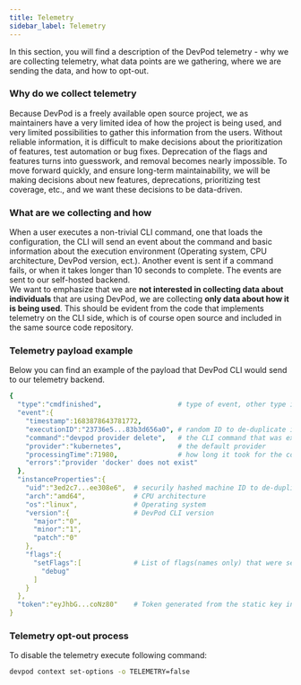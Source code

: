 ```yaml
---
title: Telemetry
sidebar_label: Telemetry
---
```


In this section, you will find a description of the DevPod telemetry - why we are collecting telemetry, what data points are we gathering, where we are sending the data, and how to opt-out.


### Why do we collect telemetry

Because DevPod is a freely available open source project, we as maintainers have a very limited idea of how the project is being used, and very limited possibilities to gather this information from the users. Without reliable information, it is difficult to make decisions about the prioritization of features, test automation or bug fixes. Deprecation of the flags and features turns into guesswork, and removal becomes nearly impossible.
To move forward quickly, and ensure long-term maintainability, we will be making decisions about new features, deprecations, prioritizing test coverage, etc., and we want these decisions to be data-driven.


### What are we collecting and how

When a user executes a non-trivial CLI command, one that loads the configuration, the CLI will send an event about the command and basic information about the execution environment (Operating system, CPU architecture, DevPod version, ect.). Another event is sent if a command fails, or when it takes longer than 10 seconds to complete. The events are sent to our self-hosted backend.  
We want to emphasize that we are **not interested in collecting data about individuals** that are using DevPod, we are collecting **only data about how it is being used**. This should be evident from the code that implements telemetry on the CLI side, which is of course open source and included in the same source code repository.

### Telemetry payload example

Below you can find an example of the payload that DevPod CLI would send to our telemetry backend.

```yaml
{
  "type":"cmdfinished",                   # type of event, other type is "cmdstarted"
  "event":{
    "timestamp":1683878643781772,
    "executionID":"23736e5...83b3d656a0", # random ID to de-duplicate information received via different event types
    "command":"devpod provider delete",   # the CLI command that was executed
    "provider":"kubernetes",              # the default provider
    "processingTime":71980,               # how long it took for the command to execute
    "errors":"provider 'docker' does not exist"
  },
  "instanceProperties":{
    "uid":"3ed2c7...ee308e6",  # securily hashed machine ID to de-duplicate information received from the same user
    "arch":"amd64",            # CPU architecture
    "os":"linux",              # Operating system
    "version":{                # DevPod CLI version
      "major":"0",
      "minor":"1",
      "patch":"0"
    },
    "flags":{
      "setFlags":[             # List of flags(names only) that were set
        "debug"
      ]
    }
  },
  "token":"eyJhbG...coNz80"    # Token generated from the static key included in the CLI binary. It is used to validate payload integrity. 
}
```

### Telemetry opt-out process

To disable the telemetry execute following command:

```bash
devpod context set-options -o TELEMETRY=false
```